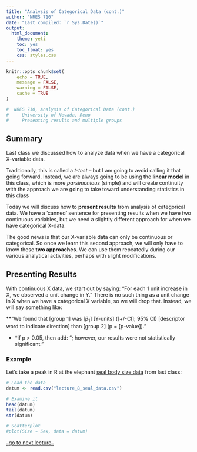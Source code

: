 ```yaml
---
title: "Analysis of Categorical Data (cont.)"
author: "NRES 710"
date: "Last compiled: `r Sys.Date()`"
output: 
  html_document: 
    theme: yeti
    toc: yes
    toc_float: yes
    css: styles.css
---
```


```r

knitr::opts_chunk$set(
	echo = TRUE,
	message = FALSE,
	warning = FALSE,
	cache = TRUE
)
```

```r

#  NRES 710, Analysis of Categorical Data (cont.)
#     University of Nevada, Reno
#     Presenting results and multiple groups

```

## Summary

Last class we discussed how to analyze data when we have a categorical X-variable data. 

Traditionally, this is called a *t-test* -- but I am going to avoid calling it that going forward. Instead, we are always going to be using the **linear model** in this class, which is more *parsimonious* (simple) and will create continuity with the approach we are going to take toward understanding statistics in this class 

Today we will discuss how to **present results** from analysis of categorical data. We have a 'canned' sentence for presenting results when we have two continuous variables, but we need a slightly different approach for when we have categorical X-data.

The good news is that our X-variable data can only be continuous or categorical. So once we learn this second approach, we will only have to know these **two approaches**. We can use them repeatedly during our various analytical activities, perhaps with slight modifications.

## Presenting Results

With continuous X data, we start out by saying: "For each 1 unit increase in X, we observed a unit change in Y." There is no such thing as a unit change in X when we have a categorical X variable, so we will drop that. Instead, we will say something like:

**"We found that [group 1] was [$\beta_1$] [Y-units] ([+/-CI]; 95% CI) [descriptor word to indicate direction] than [group 2] (p = [p-value])."

- *if p > 0.05, then add: "; however, our results were not statistically significant."

### Example

Let's take a peak in R at the elephant [seal body size data](lecture_8_seal_data.csv) from last class:

```r
# Load the data
datum <- read.csv("lecture_8_seal_data.csv")

# Examine it
head(datum)
tail(datum)
str(datum)

# Scatterplot
#plot(Size ~ Sex, data = datum)
```






[--go to next lecture--](lecture_10.html)
